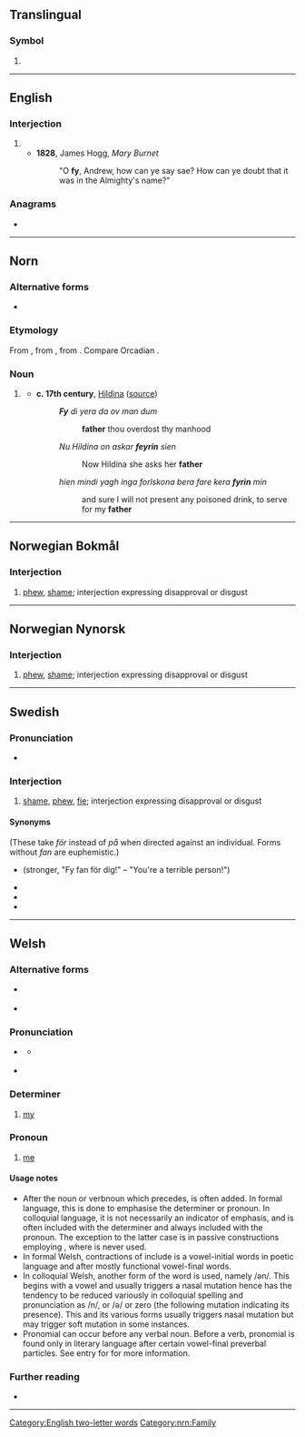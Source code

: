 {{also|Fy|FY|-fy|fy.}}
==Translingual==

===Symbol===
{{mul-symbol}}

# {{ISO 639|1}}

----

==English==

===Interjection===
{{en-interj}}

# {{archaic form of|en|fie}}
#* '''1828''', James Hogg, ''Mary Burnet''
#*: "O '''fy''', Andrew, how can ye say sae? How can ye doubt that it was in the Almighty's name?"

===Anagrams===
* {{anagrams|en|a=fy|YF|yf}}

[[Category:English two-letter words]]

----

==Norn==

===Alternative forms===
* {{qualifier|Orkney}} {{l|nrn|fa}}

===Etymology===
From {{inh|nrn|non|faðir|t=father}} , from {{inh|nrn|gem-pro|*fadēr}}, from {{inh|nrn|ine-pro|*ph₂tḗr}}. Compare Orcadian {{m|nrn|fa}}.

===Noun===
{{head|nrn|noun|definite singular|feyrin|or|fyrin}}

# {{lb|nrn|Shetland}} {{l|en|father}}
#* '''c. 17th century''', [[w:en:Hildina|Hildina]] ([http://nornlanguage.x10.mx/shet_txt_hild.htm source])
#*: '''''Fy''' di yera da ov man dum''
#*:: '''father''' thou overdost thy manhood
#*: ''Nu Hildina on askar '''feyrin''' sien''
#*:: Now Hildina she asks her '''father'''
#*: ''hien mindi yagh inga forlskona bera fare kera '''fyrin''' min''
#*:: and sure I will not present any poisoned drink, to serve for my '''father'''

[[Category:nrn:Family]]

----

==Norwegian Bokmål==

===Interjection===
{{head|nb|interjection}}

# [[phew]], [[shame]]; interjection expressing disapproval or disgust

----

==Norwegian Nynorsk==

===Interjection===
{{head|nn|interjection}}

# [[phew]], [[shame]]; interjection expressing disapproval or disgust

----

==Swedish==

===Pronunciation===
* {{IPA|sv|/fyː/}}

===Interjection===
{{head|sv|interjection}}

# [[shame]], [[phew]], [[fie]]; interjection expressing disapproval or disgust
#: {{ux|sv|Fy!|Don't do that! / That thing you just did was bad! (often towards a child or pet or the like)}}
#: {{ux|sv|'''Fy''' på dig!|'''Fie''' on you! ("You acted in a bad way!", often towards a child or pet or the like – less dated-sounding in Swedish)}}
#: {{ux|sv|'''Fy''' så här stinker|'''Phew''', it stinks in here}}
#: {{ux|sv|'''Fy fan''' vilken hemsk situation|'''Damn''', what a horrible situation}}

====Synonyms====
(These take ''för'' instead of ''på'' when directed against an individual. Forms without ''fan'' are euphemistic.)
* {{l|sv|fy fan}} (stronger, "Fy fan för dig!" – "You're a terrible person!")
* {{l|sv|fy bubblan}}
* {{l|sv|fy hundan}}
* {{l|sv|fy farao}}

----

==Welsh==

===Alternative forms===
* {{l|cy|'y}} {{q|colloquial}}
* {{l|cy|'m}} {{q|chiefly literary|used after some prepositions|does not trigger mutation}}

===Pronunciation===
* {{a|standard}} {{IPA|cy|/və/}}
** {{a|colloquial}} {{IPA|cy|/ən/|/n/|/ə/|/-/}}
* {{rhymes|cy|ə|s=1}}

===Determiner===
{{head|cy|determiner|cat2=possessive determiners|triggers [[Appendix:Welsh mutations#Nasal mutation|nasal mutation]] of a following consonant}}

# [[my]]
#: {{ux|cy|Dyna '''fy''' nhad a '''fy''' nhad-cu.|That's '''my''' father and '''my''' grandfather.}}

===Pronoun===
{{head|cy|pronoun|cat2=personal pronouns|triggers [[Appendix:Welsh mutations#Nasal mutation|nasal mutation]] of a following consonant}}

# [[me]] {{qualifier|as the direct object of a verbal noun}}
#: {{ux|cy|Byddant yn '''fy''' nghyflogi dros dro.|They will employ '''me''' temporarily.}}

====Usage notes====
* After the noun or verbnoun which {{m|cy|fy}} precedes, {{m|cy|i}} is often added. In formal language, this is done to emphasise the determiner or pronoun. In colloquial language, it is not necessarily an indicator of emphasis, and is often included with the determiner and always included with the pronoun. The exception to the latter case is in passive constructions employing {{m|cy|cael}}, where {{m|cy|i}} is never used.
* In formal Welsh, contractions of {{m|cy|fy}} include {{m|cy|f'}} is a vowel-initial words in poetic language and {{m|cy|'m}} after mostly functional vowel-final words.
* In colloquial Welsh, another form of the word is used, namely {{m|cy|yn}} /ən/. This begins with a vowel and usually triggers a nasal mutation hence has the tendency to be reduced variously in colloquial spelling and pronunciation as {{m|cy|'n}} /n/, {{m|cy|y}} or {{m|cy|'y}} /ə/ or zero (the following mutation indicating its presence). This {{m|cy|yn}} and its various forms usually triggers nasal mutation but may trigger soft mutation in some instances.
* Pronomial {{m|cy|fy}} can occur before any verbal noun. Before a verb, pronomial {{m|cy|'m}} is found only in literary language after certain vowel-final preverbal particles. See entry for {{m|cy|'m}} for more information.

===Further reading===
* {{R:cy:GPC}}

----